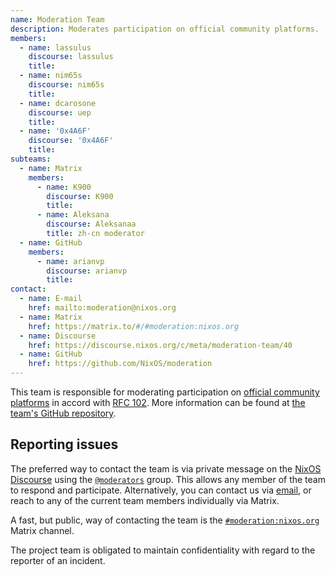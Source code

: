 ```yaml
---
name: Moderation Team
description: Moderates participation on official community platforms.
members:
  - name: lassulus
    discourse: lassulus
    title:
  - name: nim65s
    discourse: nim65s
    title:
  - name: dcarosone
    discourse: uep
    title:
  - name: '0x4A6F'
    discourse: '0x4A6F'
    title:
subteams:
  - name: Matrix
    members:
      - name: K900
        discourse: K900
        title:
      - name: Aleksana
        discourse: Aleksanaa
        title: zh-cn moderator
  - name: GitHub
    members:
      - name: arianvp
        discourse: arianvp
        title:
contact:
  - name: E-mail
    href: mailto:moderation@nixos.org
  - name: Matrix
    href: https://matrix.to/#/#moderation:nixos.org
  - name: Discourse
    href: https://discourse.nixos.org/c/meta/moderation-team/40
  - name: GitHub
    href: https://github.com/NixOS/moderation
---
```


This team is responsible for moderating participation on [official community
platforms](/community/#platforms) in accord with [RFC
102](https://github.com/NixOS/rfcs/blob/master/rfcs/0102-moderation-team.md).
More information can be found at [the team's GitHub
repository](https://github.com/NixOS/moderation).

## Reporting issues

The preferred way to contact the team is via private message on the
[NixOS Discourse](https://discourse.nixos.org/) using the
[`@moderators`](https://discourse.nixos.org/g/moderators) group. This
allows any member of the team to respond and participate.
Alternatively, you can contact us via
[email](mailto:moderation@nixos.org), or reach to any of the current
team members individually via Matrix.

A fast, but public, way of contacting the team is the
[`#moderation:nixos.org`](https://matrix.to/#/#moderation:nixos.org)
Matrix channel.

The project team is obligated to maintain confidentiality with regard to the
reporter of an incident.
